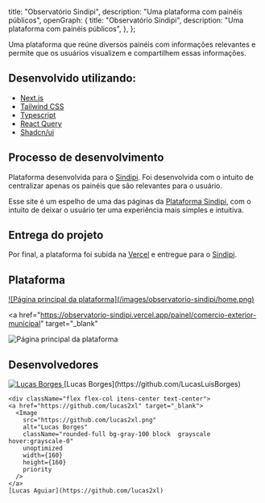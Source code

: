 
  title: "Observatório Sindipi",
  description: "Uma plataforma com painéis públicos",
  openGraph: {
    title: "Observatório Sindipi",
    description: "Uma plataforma com painéis públicos",
  },
};

Uma plataforma que reúne diversos painéis com informações relevantes e permite que os usuários visualizem e compartilhem essas informações.

## Desenvolvido utilizando:

- [Next.js](https://nextjs.org/)
- [Tailwind CSS](https://tailwindcss.com/)
- [Typescript](https://www.typescriptlang.org/)
- [React Query](https://react-query.tanstack.com/)
- [Shadcn/ui](https://ui.shadcn.com/)

## Processo de desenvolvimento

Plataforma desenvolvida para o [Sindipi](https://sindipi.com.br/). Foi desenvolvida com o intuito de centralizar apenas os painéis que são relevantes para o usuário.

Esse site é um espelho de uma das páginas da [Plataforma Sindipi](https://plataforma-sindipi.vercel.app/), com o intuito de deixar o usuário ter uma experiência mais simples e intuitiva.

## Entrega do projeto

Por final, a plataforma foi subida na [Vercel](https://vercel.com/) e entregue para o [Sindipi](https://sindipi.com.br/).

## Plataforma

<a href="https://observatorio-sindipi.vercel.app/" target="_blank">
  ![Página principal da plataforma](/images/observatorio-sindipi/home.png)
</a>

<a
  href="https://observatorio-sindipi.vercel.app/painel/comercio-exterior-municipal"
  target="_blank"
>
  ![Página principal da plataforma](/images/observatorio-sindipi/panel.png)
</a>

## Desenvolvedores

<div className="flex itens-center gap-2">
  <div className="flex flex-col itens-center text-center">
    <a href="https://github.com/LucasLuisBorges" target="_blank">
      <Image
        src="https://github.com/LucasLuisBorges.png"
        alt="Lucas Borges"
        className="rounded-full bg-gray-100 block  grayscale hover:grayscale-0"
        unoptimized
        width={160}
        height={160}
        priority
      />
    </a>
    [Lucas Borges](https://github.com/LucasLuisBorges)
  </div>

    <div className="flex flex-col itens-center text-center">
    <a href="https://github.com/lucas2xl" target="_blank">
      <Image
        src="https://github.com/lucas2xl.png"
        alt="Lucas Borges"
        className="rounded-full bg-gray-100 block  grayscale hover:grayscale-0"
        unoptimized
        width={160}
        height={160}
        priority
      />
    </a>
    [Lucas Aguiar](https://github.com/lucas2xl)

  </div>
</div>
